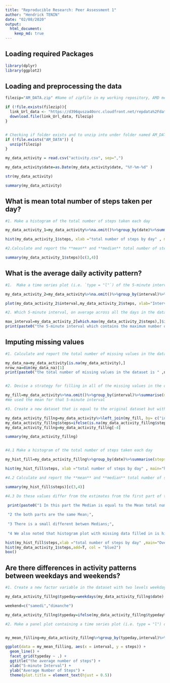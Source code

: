 ```yaml
---
title: "Reproducible Research: Peer Assessment 1"
author: "Hendrick TENIN"
date: "02/08/2020"
output: 
  html_document:
    keep_md: true
---
```



## Loading required Packages

```r
library(dplyr)
library(ggplot2)
```


## Loading and preprocessing the data

```r

filezip="AM_DATA.zip" #Name of zipfile in my working repository, AMD means Activity Monitoring

if (!file.exists(filezip)){
  link_Url_data <- "https://d396qusza40orc.cloudfront.net/repdata%2Fdata%2Factivity.zip"
  download.file(link_Url_data, filezip)
}


# Checking if folder exists and to unzip into under folder named AM_DATA
if (!file.exists("AM_DATA")) { 
  unzip(filezip) 
}

my_data_activity = read.csv("activity.csv", sep=",")

my_data_activity$date=as.Date(my_data_activity$date, "%Y-%m-%d" )

str(my_data_activity)

summary(my_data_activity)

```


## What is mean total number of steps taken per day?

```r

#1. Make a histogram of the total number of steps taken each day

my_data_activity_1=my_data_activity%>%na.omit()%>%group_by(date)%>%summarise(steps=sum(steps))

hist(my_data_activity_1$steps, xlab ="total number of steps by day" , main="histogram of the total number of steps taken each day", col = "blue2" )

#2.Calculate and report the **mean** and **median** total number of steps taken per day

summary(my_data_activity_1$steps)[c(3,4)]
```


## What is the average daily activity pattern?

```r

#1.  Make a time series plot (i.e. `type = "l"`) of the 5-minute interval (x-axis) and the average number of steps taken, averaged across all days (y-axis)

my_data_activity_2=my_data_activity%>%na.omit()%>%group_by(interval)%>%summarise(steps=mean(steps))

plot(my_data_activity_2$interval,my_data_activity_2$steps, xlab="Interval", ylab="average number of steps" , main = "the average number of steps by the 5-minute interval ",type = "l", col="blue2" )

#2. Which 5-minute interval, on average across all the days in the dataset, contains the maximum number of steps?

max_interval=my_data_activity_2[which.max(my_data_activity_2$steps),]$interval
print(paste0("the 5-minute interval which contains the maximum number of steps is " ,max_interval))
```


## Imputing missing values

```r

#1. Calculate and report the total number of missing values in the dataset (i.e. the total number of rows with `NA`s)

my_data_na=my_data_activity[is.na(my_data_activity),]
nrow_na=dim(my_data_na)[1]
print(paste0("the total number of missing values in the dataset is " ,nrow_na))


#2. Devise a strategy for filling in all of the missing values in the dataset. The strategy does not need to be sophisticated. For example, you could use the mean/median for that day, or the mean for that 5-minute interval, etc.

my_fill=my_data_activity%>%na.omit()%>%group_by(interval)%>%summarise(mean_steps=mean(steps))
#We used the mean for that 5-minute interval

#3. Create a new dataset that is equal to the original dataset but with the missing data filled in.

my_data_activity_fillng=my_data_activity%>%left_join(my_fill, by= c("interval"="interval"))
my_data_activity_fillng$steps=ifelse(is.na(my_data_activity_fillng$steps),my_data_activity_fillng$mean_steps,my_data_activity_fillng$steps)
my_data_activity_fillng=my_data_activity_fillng[-4]

summary(my_data_activity_fillng)


#4.1 Make a histogram of the total number of steps taken each day 

my_hist_fill=my_data_activity_fillng%>%group_by(date)%>%summarise(steps=sum(steps))

hist(my_hist_fill$steps, xlab ="total number of steps by day" , main="histogram of the total number of steps taken each day", col = "red" )

#4.2 Calculate and report the **mean** and **median** total number of steps taken per day

summary(my_hist_fill$steps)[c(3,4)]

#4.3 Do these values differ from the estimates from the first part of the assignment? What is the impact of imputing missing data on the estimates of the total daily number of steps?

 print(paste0("1 In this part the Median is equal to the Mean total number of steps taken per day , but in the first part the Median is less than Mean;", 
 
 "2 the both parts are the same Mean;",
 
 "3 There is a small different betwen Medians;",
 
 "4 We also noted that histogram plot with missing data filled in is higher than histogram plot without missing data;", collapse = "\n"))

hist(my_hist_fill$steps,xlab ="total number of steps by day" ,main="Overlapping histogram plot" ,col = "red" )
hist(my_data_activity_1$steps,add=T, col = "blue2")
box()

```


## Are there differences in activity patterns between weekdays and weekends?

```r


#1. Create a new factor variable in the dataset with two levels weekday and weekend indicating whether a given date is a weekday or weekend day.

my_data_activity_fillng$typeday=weekdays(my_data_activity_fillng$date)

weekend=c("samedi","dimanche")

my_data_activity_fillng$typeday=ifelse(my_data_activity_fillng$typeday%in%weekend, "weekend","weekday")

#2. Make a panel plot containing a time series plot (i.e. type = "l") of the 5-minute interval (x-axis) and the average number of steps taken, averaged across all weekday days or weekend days (y-axis)


my_mean_filling=my_data_activity_fillng%>%group_by(typeday,interval)%>%summarise(steps=mean(steps))

ggplot(data = my_mean_filling, aes(x = interval, y = steps)) + 
  geom_line() +
  facet_grid(typeday ~ .) +
  ggtitle("the average number of steps") +
  xlab("5-minute Interval") +
  ylab("Average Number of Steps") +
  theme(plot.title = element_text(hjust = 0.5))



```

